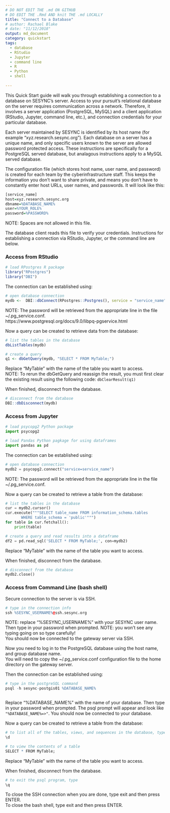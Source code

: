 ```yaml
---
# DO NOT EDIT THE .md ON GITHUB
# DO EDIT THE .Rmd AND knit THE .md LOCALLY
title: "Connect to a Database"
# author: Rachael Blake
# date: "11/12/2018"
output: md_document
category: quickstart
tags:
  - database
  - RStudio
  - Jupyter
  - command line
  - R
  - Python
  - shell
    
---
```


This Quick Start guide will walk you through establishing a connection to a database on SESYNC's server.  Access to your pursuit's relational database on the server requires communication across a network.  Therefore, it involves a server application (PostgreSQL, MySQL) and a client application (RStudio, Jupyter, command line, etc.), and connection credentials for your particular database.

Each server maintained by SESYNC is identified by its host name (for example “xyz.research.sesync.org”).  Each database on a server has a unique name, and only specific users known to the server are allowed password protected access. These instructions are specifically for a PostgreSQL served database, but analagous instructions apply to a MySQL served database.  

The configuration file (which stores host name, user name, and password) is created for each team by the cyberinfrastructure staff.  This keeps the information you don’t want to share private, and means you don’t have to constantly enter host URLs, user names, and passwords.  It will look like this: 

```r
[service_name]
host=xyz.research.sesync.org
dbname=%DATABASE_NAME%
user=%YOUR_ROLE%
password=%PASSWORD%

```
NOTE: Spaces are not allowed in this file.  
  
The database client reads this file to verify your credentials.  Instructions for establishing a connection via RStudio, Jupyter, or the command line are below.  


### Access from RStudio

```r
# load RPostgres R package
library("RPostgres")
library("DBI")

```

The connection can be established using:

```r
# open database connection 
mydb <-  DBI::dbConnect(RPostgres::Postgres(), service = "service_name")

```
NOTE: The password will be retrieved from the appropriate line in the file ~/.pg_service.conf.   
https://www.postgresql.org/docs/9.0/libpq-pgservice.html
  
  
Now a query can be created to retrieve data from the database:

```r
# list the tables in the database
dbListTables(mydb)

# create a query
q1 <- dbGetQuery(mydb, "SELECT * FROM MyTable;")

```
Replace "MyTable" with the name of the table you want to access.  
NOTE: To rerun the dbGetQuery and reassign the result, you must first clear the existing result using the following code: `dbClearResult(q1)`
  
  
When finished, disconnect from the database.

```r
# disconnect from the database
DBI::dbDisconnect(mydb)

```


### Access from Jupyter

```python
# load psycopg2 Python package
import psycopg2

# load Pandas Python pagkage for using dataframes
import pandas as pd

```

The connection can be established using:

```python
# open database connection 
mydb2 = psycopg2.connect("service=service_name")

```
NOTE: The password will be retrieved from the appropriate line in the file ~/.pg_service.conf. 
  
  
Now a query can be created to retrieve a table from the database:

```python
# list the tables in the database
cur = mydb2.cursor()
cur.execute("""SELECT table_name FROM information_schema.tables
       WHERE table_schema = 'public'""")
for table in cur.fetchall():
    print(table)

# create a query and read results into a dataframe
df2 = pd.read_sql('SELECT * FROM MyTable;', con=mydb2)

```
Replace "MyTable" with the name of the table you want to access.
  
  
When finished, disconnect from the database.

```python
# disconnect from the database
mydb2.close()

```



### Access from Command Line (bash shell)

Secure connection to the server is via SSH.

```r
# type in the connection info
ssh %SESYNC_USERNAME%@ssh.sesync.org

```
NOTE: replace "%SESYNC_USERNAME%" with your SESYNC user name.  
Then type in your password when prompted.  NOTE: you won't see any typing going on so type carefully!  
You should now be connected to the gateway server via SSH.  
  
  
Now you need to log in to the PostgreSQL database using the host name, and group database name.  
You will need to copy the  ~/.pg_service.conf configuration file to the home directory on the gateway server.  
  
Then the connection can be established using:

```r
# type in the postgreSQL command 
psql -h sesync-postgis01 %DATABASE_NAME% 



```
Replace "%DATABASE_NAME%" with the name of your database.
Then type in your password when prompted. The psql prompt will appear and look like `"%DATABASE_NAME%=>"`.
You should now be connected to your database.  
  
  
Now a query can be created to retrieve a table from the database:

```r
# to list all of the tables, views, and sequences in the database, type 
\d

# to view the contents of a table 
SELECT * FROM MyTable;

```
Replace "MyTable" with the name of the table you want to access.
  
  
When finished, disconnect from the database.

```r
# to exit the psql program, type 
\q

```
To close the SSH connection when you are done, type exit and then press ENTER.  
To close the bash shell, type exit and then press ENTER.








